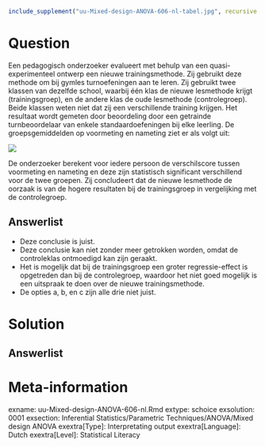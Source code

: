 ```{r, echo = FALSE, results = "hide"}
include_supplement("uu-Mixed-design-ANOVA-606-nl-tabel.jpg", recursive = TRUE)
```

Question
========
  
Een pedagogisch onderzoeker evalueert met behulp van een quasi-experimenteel ontwerp een nieuwe trainingsmethode. Zij gebruikt deze methode om bij gymles turnoefeningen aan te leren. Zij gebruikt twee klassen van dezelfde school, waarbij één klas de nieuwe lesmethode krijgt (trainingsgroep), en de andere klas de oude lesmethode (controlegroep). Beide klassen weten niet dat zij een verschillende training krijgen. Het resultaat wordt gemeten door beoordeling door een getrainde turnbeoordelaar van enkele standaardoefeningen bij elke leerling. De groepsgemiddelden op voormeting en nameting ziet er als volgt uit:

![](uu-Mixed-design-ANOVA-606-nl-tabel.jpg)

De onderzoeker berekent voor iedere persoon de verschilscore tussen voormeting en nameting en deze zijn statistisch significant verschillend voor de twee groepen. Zij concludeert dat de nieuwe lesmethode de oorzaak is van de hogere resultaten bij de trainingsgroep in vergelijking met de controlegroep.
  
Answerlist
----------
* Deze conclusie is juist.
* Deze conclusie kan niet zonder meer getrokken worden, omdat de controleklas ontmoedigd kan zijn geraakt.
* Het is mogelijk dat bij de trainingsgroep een groter regressie-effect is opgetreden dan bij de controlegroep, waardoor het niet goed mogelijk is een uitspraak te doen over de nieuwe trainingsmethode.
* De opties a, b, en c zijn alle drie niet juist.


Solution
========
  


Answerlist
----------



Meta-information
================
exname: uu-Mixed-design-ANOVA-606-nl.Rmd
extype: schoice
exsolution: 0001
exsection: Inferential Statistics/Parametric Techniques/ANOVA/Mixed design ANOVA
exextra[Type]: Interpretating output
exextra[Language]: Dutch
exextra[Level]: Statistical Literacy
